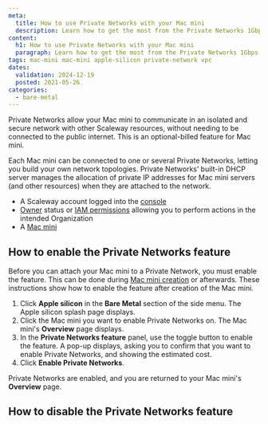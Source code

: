 ```yaml
---
meta:
  title: How to use Private Networks with your Mac mini
  description: Learn how to get the most from the Private Networks 1Gbps feature for your Mac mini. Find out how to activate the feature, attach your Mac mini to Private Networks, and enable secure communication with your other Scaleway resources.
content:
  h1: How to use Private Networks with your Mac mini
  paragraph: Learn how to get the most from the Private Networks 1Gbps feature for your Mac mini. Find out how to activate the feature, attach your Mac mini to Private Networks, and enable secure communication with your other Scaleway resources.
tags: mac-mini mac-mini apple-silicon private-network vpc
dates:
  validation: 2024-12-19
  posted: 2021-05-26
categories:
  - bare-metal
---
```


Private Networks allow your Mac mini to communicate in an isolated and secure network with other Scaleway resources, without needing to be connected to the public internet. This is an optional-billed feature for Mac mini.

Each Mac mini can be connected to one or several Private Networks, letting you build your own network topologies. Private Networks’ built-in DHCP server manages the allocation of private IP addresses for Mac mini servers (and other resources) when they are attached to the network.

<Macro id="requirements" />

- A Scaleway account logged into the [console](https://console.scaleway.com)
- [Owner](/identity-and-access-management/iam/concepts/#owner) status or [IAM permissions](/identity-and-access-management/iam/concepts/#permission) allowing you to perform actions in the intended Organization
- A [Mac mini](/bare-metal/apple-silicon/how-to/create-mac-mini/)

## How to enable the Private Networks feature

Before you can attach your Mac mini to a Private Network, you must enable the feature. This can be done during [Mac mini creation](/bare-metal/apple-silicon/how-to/create-mac-mini/) or afterwards. These instructions show how to enable the feature after creation of the Mac mini.

1. Click **Apple silicon** in the **Bare Metal** section of the side menu. The Apple silicon splash page displays.
2. Click the Mac mini you want to enable Private Networks on. The Mac mini's **Overview** page displays.
3. In the **Private Networks feature** panel, use the <Icon name="toggle" /> toggle button to enable the feature.
    A pop-up displays, asking you to confirm that you want to enable Private Networks, and showing the estimated cost.
4. Click **Enable Private Networks**.

Private Networks are enabled, and you are returned to your Mac mini's **Overview** page.

## How to disable the Private Networks feature